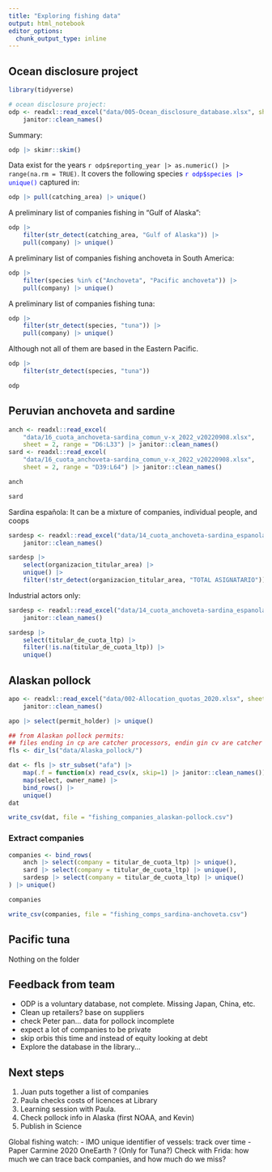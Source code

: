 ```yaml
---
title: "Exploring fishing data"
output: html_notebook
editor_options: 
  chunk_output_type: inline
---
```


## Ocean disclosure project

```r
library(tidyverse)

# ocean disclosure project:
odp <- readxl::read_excel("data/005-Ocean_disclosure_database.xlsx", sheet = 2) |> 
    janitor::clean_names()
```

Summary:

```r
odp |> skimr::skim()
```
Data exist for the years `r odp$reporting_year |> as.numeric() |> range(na.rm = TRUE)`. It covers the following species <font color = "blue">`r odp$species |> unique()` </font> captured in:

```r
odp |> pull(catching_area) |> unique()
```

A preliminary list of companies fishing in "Gulf of Alaska":

```r
odp |> 
    filter(str_detect(catching_area, "Gulf of Alaska")) |> 
    pull(company) |> unique()
```

A preliminary list of companies fishing anchoveta in South America:

```r
odp |> 
    filter(species %in% c("Anchoveta", "Pacific anchoveta")) |> 
    pull(company) |> unique()
```

A preliminary list of companies fishing tuna:

```r
odp |> 
    filter(str_detect(species, "tuna")) |> 
    pull(company) |> unique()
```

Although not all of them are based in the Eastern Pacific.


```r
odp |> 
    filter(str_detect(species, "tuna")) 
```


```r
odp
```

## Peruvian anchoveta and sardine

```r
anch <- readxl::read_excel(
    "data/16_cuota_anchoveta-sardina_comun_v-x_2022_v20220908.xlsx",
    sheet = 2, range = "D6:L33") |> janitor::clean_names()
sard <- readxl::read_excel(
    "data/16_cuota_anchoveta-sardina_comun_v-x_2022_v20220908.xlsx",
    sheet = 2, range = "D39:L64") |> janitor::clean_names()

anch

```

```r
sard
```
Sardina española: It can be a mixture of companies, individual people, and coops

```r
sardesp <- readxl::read_excel("data/14_cuota_anchoveta-sardina_espanola_xv-iv_2022_v20220908.xlsx", sheet = "Publicacion web") |> 
    janitor::clean_names()

sardesp |> 
    select(organizacion_titular_area) |> 
    unique() |> 
    filter(!str_detect(organizacion_titular_area, "TOTAL ASIGNATARIO"))
```
Industrial actors only:

```r
sardesp <- readxl::read_excel("data/14_cuota_anchoveta-sardina_espanola_xv-iv_2022_v20220908.xlsx", sheet = 6, range = "B10:P47") |> 
    janitor::clean_names()

sardesp |> 
    select(titular_de_cuota_ltp) |> 
    filter(!is.na(titular_de_cuota_ltp)) |> 
    unique() 
```


## Alaskan pollock

```r
apo <- readxl::read_excel("data/002-Allocation_quotas_2020.xlsx", sheet = 2) |> 
    janitor::clean_names()

apo |> select(permit_holder) |> unique()
```
```r
## from Alaskan pollock permits:
## files ending in cp are catcher processors, endin gin cv are catcher vessels
fls <- dir_ls("data/Alaska_pollock/")

dat <- fls |> str_subset("afa") |> 
    map(.f = function(x) read_csv(x, skip=1) |> janitor::clean_names()) |> 
    map(select, owner_name) |> 
    bind_rows() |> 
    unique()
dat

write_csv(dat, file = "fishing_companies_alaskan-pollock.csv")
```



### Extract companies

```r

companies <- bind_rows(
    anch |> select(company = titular_de_cuota_ltp) |> unique(),
    sard |> select(company = titular_de_cuota_ltp) |> unique(),
    sardesp |> select(company = titular_de_cuota_ltp) |> unique()
) |> unique()

companies 
```

```r
write_csv(companies, file = "fishing_comps_sardina-anchoveta.csv")
```


## Pacific tuna

Nothing on the folder

## Feedback from team

- ODP is a voluntary database, not complete. Missing Japan, China, etc.
- Clean up retailers? base on suppliers
- check Peter pan... data for pollock incomplete
- expect a lot of companies to be private
- skip orbis this time and instead of equity looking at debt
- Explore the database in the library...

## Next steps

1. Juan puts together a list of companies
2. Paula checks costs of licences at Library
3. Learning session with Paula. 
4. Check pollock info in Alaska (first NOAA, and Kevin)
5. Publish in Science

Global fishing watch:
 - IMO unique identifier of vessels: track over time
 - Paper Carmine 2020 OneEarth ? (Only for Tuna?) Check with Frida: how much we can trace back companies, and how much do we miss?